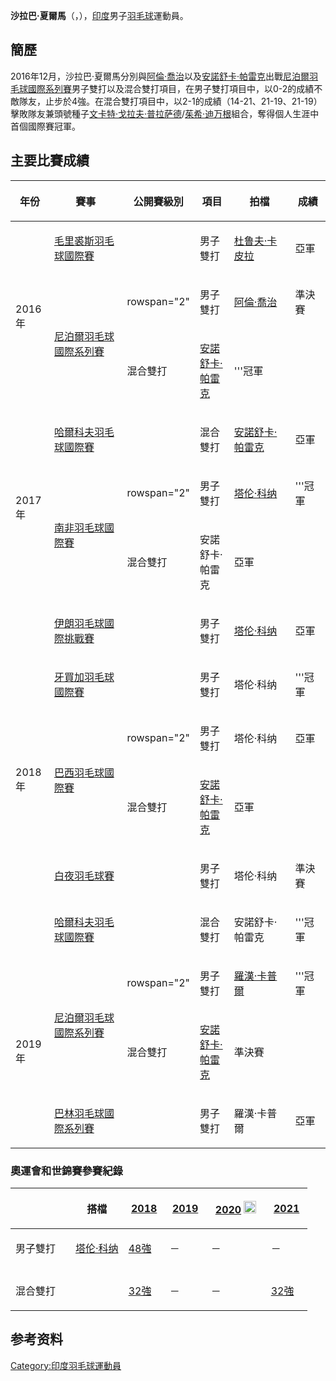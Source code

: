 {{noteTA|G1=Badminton}}
{{Infobox 羽球選手
| playername              = 沙拉巴·夏爾馬<br/>{{lang|en|Saurabh Sharma}}
| image                   = 
| size                    = 
| caption                 = 
| birth_name              = 
| date_of_birth           = {{birth_date_and_age|1997|12|30}} 
| place_of_birth          = {{IND}}
| height                  = 
| weight                  = 
| event                   = 男子雙打、混合雙打
| country                 = {{IND}}
| years_started           = 
| years_intldebut         = 
| handedness              = 
| coach                   = 
| highest_ranking         = 第48位（混雙-[[安諾舒卡·帕雷克|帕雷克]]）
| date_of_highest_ranking = 2018年6月28日 <ref name="ranking">{{en}}[http://bwfcontent.tournamentsoftware.com/ranking/player.aspx?id=18312&player=1487793 BWF World Ranking - Ranking of Saurabh SHARMA (63027)]</ref>
| current_ranking         = 第52位（男雙-[[塔伦·科纳|塔伦·科纳]]）<br/>第451位（男雙-[[维涅什·迪弗莱卡|迪弗莱卡]]）<br/>第57位（混雙-[[安諾舒卡·帕雷克|帕雷克]]）
| date_of_current_ranking = 2018年7月27日<ref>{{en}}[http://bwfcontent.tournamentsoftware.com/ranking/category.aspx?id=18312&category=474 BWF World Ranking - BWF世界排名榜 (7/27/2018) -  Men's Doubles] {{Wayback|url=http://bwfcontent.tournamentsoftware.com/ranking/category.aspx?id=18312&category=474 |date=20190814072844 }}</ref><ref>{{en}}[http://bwfcontent.tournamentsoftware.com/ranking/category.aspx?id=18312&category=476 BWF World Ranking - BWF世界排名榜 (7/27/2018) -  Mixed Doubles] {{Wayback|url=http://bwfcontent.tournamentsoftware.com/ranking/category.aspx?id=18312&category=476 |date=20190701152328 }}</ref>
| played                  = 40勝–26負（男雙）<br/>28勝－25負（混雙）
| titles                  = 
| bwf_profile             = 0AEF5A12-EC1E-473D-ACA2-404181A37C9C
| bwf_id                  = 63027
| updated                 = 2018年7月31日
}}
{{MedalTableTop}}
{{MedalSport | 男子[[羽毛球|羽毛球]]}}
{{MedalCountry | {{IND}}}}
{{MedalBottom}}
'''沙拉巴·夏爾馬'''（{{lang-en|'''Saurabh Sharma'''}}，{{bd|1997年|12月30日}}），[[印度|印度]]男子[[羽毛球|羽毛球]]運動員。

==簡歷==
2016年12月，沙拉巴·夏爾馬分別與[[阿倫·喬治|阿倫·喬治]]以及[[安諾舒卡·帕雷克|安諾舒卡·帕雷克]]出戰[[2016年尼泊爾羽毛球國際系列賽|尼泊爾羽毛球國際系列賽]]男子雙打以及混合雙打項目，在男子雙打項目中，以0-2的成績不敵隊友，止步於4強。在混合雙打項目中，以2-1的成績（14-21、21-19、21-19）擊敗隊友兼頭號種子[[文卡特·戈拉夫·普拉萨德|文卡特·戈拉夫·普拉萨德]]/[[茱希·迪万根|茱希·迪万根]]組合，奪得個人生涯中首個國際賽冠軍。

==主要比賽成績==
{| class=wikitable style="text-align:center; font-size:small;" 
!width="50"|年份
!width="180"|賽事
!width="80"|公開賽級別
!width="60"|項目
!width="130"|拍檔
!width="50"|成績
|-
!rowspan="3"|2016年
|[[2016年毛里裘斯羽毛球國際賽|毛里裘斯羽毛球國際賽]]
|{{BWFIS}}
|男子雙打
|[[杜鲁夫·卡皮拉|杜鲁夫·卡皮拉]]
|bgcolor="silver"|亞軍
|-
|rowspan="2"|[[2016年尼泊爾羽毛球國際系列賽|尼泊爾羽毛球國際系列賽]]
|rowspan="2" {{BWFIS}}
|男子雙打
|[[阿倫·喬治|阿倫·喬治]]
|bgcolor="#b8860b"|準決賽
|-
|混合雙打
|[[安諾舒卡·帕雷克|安諾舒卡·帕雷克]]
|bgcolor="gold"|'''冠軍
|-
!rowspan="3"|2017年
|[[2017年哈爾科夫羽毛球國際賽|哈爾科夫羽毛球國際賽]]
|{{BWFIC}}
|混合雙打
|[[安諾舒卡·帕雷克|安諾舒卡·帕雷克]]
|bgcolor="silver"|亞軍
|-
|rowspan="2"|[[2017年南非羽毛球國際賽|南非羽毛球國際賽]]
|rowspan="2" {{BWFIS}}
|男子雙打
|[[塔伦·科纳|塔伦·科纳]]
|bgcolor="gold"|'''冠軍
|-
|混合雙打
|安諾舒卡·帕雷克
|bgcolor="silver"|亞軍
|-
!rowspan="6"|2018年
|[[2018年伊朗羽毛球國際挑戰賽|伊朗羽毛球國際挑戰賽]]
|{{BWFIC}}
|男子雙打
|[[塔伦·科纳|塔伦·科纳]]
|bgcolor="silver"|亞軍
|-
|[[2018年牙買加羽毛球國際賽|牙買加羽毛球國際賽]]
|{{BWFIS}}
|男子雙打
|塔伦·科纳
|bgcolor="gold"|'''冠軍
|-
|rowspan="2"|[[2018年巴西羽毛球國際賽|巴西羽毛球國際賽]]
|rowspan="2" {{BWFIC}}
|男子雙打
|塔伦·科纳
|bgcolor="silver"|亞軍
|-
|混合雙打
|[[安諾舒卡·帕雷克|安諾舒卡·帕雷克]]
|bgcolor="silver"|亞軍
|-
|[[2018年白夜羽毛球賽|白夜羽毛球賽]]
|{{BWFIC}}
|男子雙打
|塔伦·科纳
|bgcolor="#b8860b"|準決賽
|-
|[[2018年哈爾科夫羽毛球國際賽|哈爾科夫羽毛球國際賽]]
|{{BWFIC}}
|混合雙打
|安諾舒卡·帕雷克
|bgcolor="gold"|'''冠軍
|-
!rowspan="3"|2019年
|rowspan="2"|[[2019年尼泊爾羽毛球國際系列賽|尼泊爾羽毛球國際系列賽]]
|rowspan="2" {{BWFIS}}
|男子雙打
|[[羅漢·卡普爾|羅漢·卡普爾]]
|bgcolor="gold"|'''冠軍
|-
|混合雙打
|[[安諾舒卡·帕雷克|安諾舒卡·帕雷克]]
|bgcolor="#b8860b"|準決賽
|-
|[[2019年巴林羽毛球國際系列賽|巴林羽毛球國際系列賽]]
|{{BWFIS}}
|男子雙打
|羅漢·卡普爾
|bgcolor="silver"|亞軍
|}
{{BWF賽事級別索引}}

===奧運會和世錦賽參賽紀錄===
{| class=wikitable style="text-align:center; font-size:small;" 
!
!搭檔
!width="50"|[[2018年世界羽毛球錦標賽|2018]]
!width="50"|[[2019年世界羽毛球錦標賽|2019]]
!width="80"|[[2020年夏季奧林匹克運動會羽毛球比賽|2020]] [[File:Olympic_rings_without_rims.svg|20px]]
!width="50"|[[2021年世界羽毛球錦標賽|2021]]
|-
!width="80"|男子雙打
|align="left"|[[塔伦·科纳|塔伦·科纳]]
|[[2018年世界羽毛球錦標賽男子雙打項目|48強]]
|－
|－
|－
|-
|
|-
!width="80"|混合雙打
|align="left"|{{nowrap|[[安諾舒卡·帕雷克|安諾舒卡·帕雷克]]}}
|[[2018年世界羽毛球錦標賽混合雙打項目|32強]]
|－
|－
|[[2021年世界羽毛球錦標賽混合雙打項目|32強]]
|}

== 参考资料  ==
{{reflist}}

{{DEFAULTSORT:Sharma, Saurabh}}
[[Category:印度羽毛球運動員|Category:印度羽毛球運動員]]